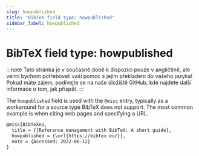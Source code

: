 ```yaml
---
slug: howpublished
title: "BibTeX field type: howpublished"
sidebar_label: howpublished
---
```


# BibTeX field type: howpublished

:::note
Tato stránka je v současné době k dispozici pouze v angličtině, ale velmi bychom potřebovali vaši pomoc s jejím překladem do vašeho jazyka! Pokud máte zájem, podívejte se na naše úložiště GitHub, kde najdete další informace o tom, jak přispět.
:::


The `howpublished` field is used with the `@misc` entry, typically as a workaround for a source type BibTeX does not support. The most common example is when citing web pages and specifying a URL.


```tex
@misc{BibTeXeu,
  title = {{Reference management with BibTeX: A short guide},
  howpublished = {\url{https://bibtex.eu/}},
  note = {Accessed: 2022-06-12}
}
